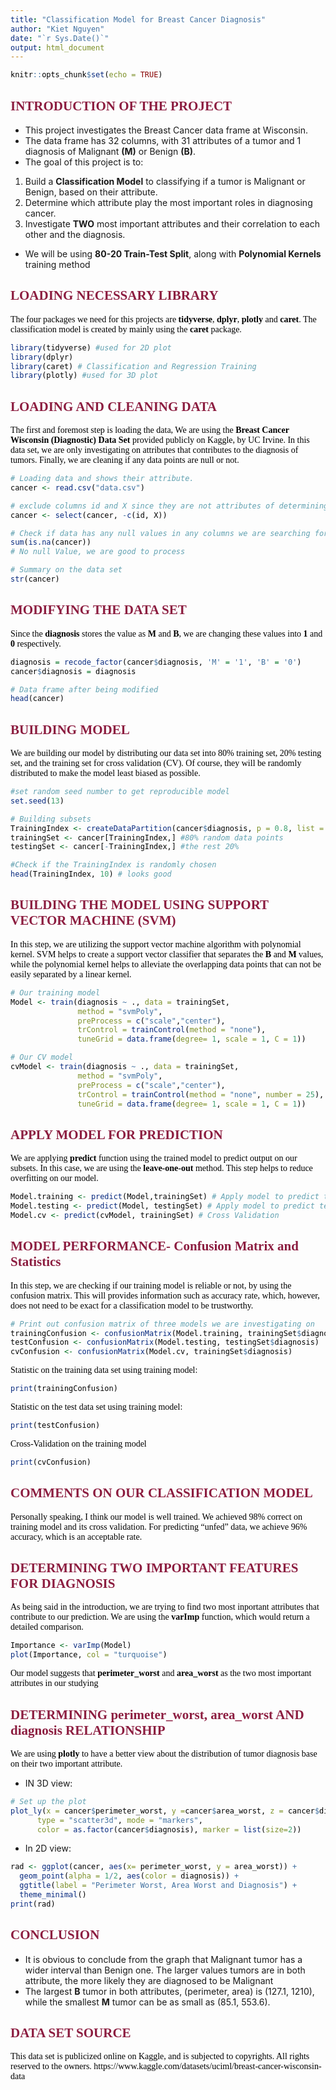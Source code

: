 ---
title: "Classification Model for Breast Cancer Diagnosis"
author: "Kiet Nguyen"
date: "`r Sys.Date()`"
output: html_document
---

```{r setup, include=FALSE}
knitr::opts_chunk$set(echo = TRUE)
```

```{=html}
<style type="text/css">
body p, div, h1, h2, h3, h4, h5 {
color: black;
font-family: Modern Computer Roman;
}
slides > slide.title-slide hgroup h1 {
color: #8C1D40; <!--the maroon color-->
}
h2 {
color: #8C1D40; <!-- the maroon color-->
}
</style>
```

## INTRODUCTION OF THE PROJECT
* This project investigates the Breast Cancer data frame at Wisconsin.
* The data frame has 32 columns, with 31 attributes of a tumor and 1 diagnosis of Malignant **(M)** or Benign **(B)**. 
* The goal of this project is to:
1. Build a **Classification Model** to classifying if a tumor is Malignant or Benign, based on their attribute.
2. Determine which attribute play the most important roles in diagnosing cancer. 
3. Investigate **TWO** most important attributes and their correlation to each other and the diagnosis. 
* We will be using **80-20 Train-Test Split**, along with **Polynomial Kernels** training method  

## LOADING NECESSARY LIBRARY
The four packages we need for this projects are **tidyverse**, **dplyr**, **plotly** and **caret**. The classification model is created by mainly using the **caret** package.
```{r loading library, message = FALSE}

library(tidyverse) #used for 2D plot
library(dplyr)
library(caret) # Classification and Regression Training
library(plotly) #used for 3D plot
```

## LOADING AND CLEANING DATA
The first and foremost step is loading the data, We are using the **Breast Cancer Wisconsin (Diagnostic) Data Set** provided publicly on Kaggle, by UC Irvine. In this data set, we are only investigating on attributes that contributes to the diagnosis of tumors. Finally, we are cleaning if any data points are null or not.

```{r loading data}
# Loading data and shows their attribute.
cancer <- read.csv("data.csv")

# exclude columns id and X since they are not attributes of determining cancer  
cancer <- select(cancer, -c(id, X))

# Check if data has any null values in any columns we are searching for.
sum(is.na(cancer))
# No null Value, we are good to process

# Summary on the data set
str(cancer)
```

## MODIFYING THE DATA SET
Since the **diagnosis** stores the value as **M** and **B**, we are changing these values into **1** and **0** respectively.

``` {r changing diagnosis value}
diagnosis = recode_factor(cancer$diagnosis, 'M' = '1', 'B' = '0')
cancer$diagnosis = diagnosis

# Data frame after being modified
head(cancer)
```

## BUILDING MODEL
We are building our model by distributing our data set into 80% training set, 20% testing set, and the training set for cross validation (CV). Of course, they will be randomly distributed to make the model least biased as possible.

```{r Spliting data into subsets}
#set random seed number to get reproducible model
set.seed(13)

# Building subsets
TrainingIndex <- createDataPartition(cancer$diagnosis, p = 0.8, list = FALSE)
trainingSet <- cancer[TrainingIndex,] #80% random data points
testingSet <- cancer[-TrainingIndex,] #the rest 20%

#Check if the TrainingIndex is randomly chosen
head(TrainingIndex, 10) # looks good
```

## BUILDING THE MODEL USING SUPPORT VECTOR MACHINE (SVM)
In this step, we are utilizing the support vector machine algorithm with polynomial kernel. SVM helps to create a support vector classifier that separates the **B** and **M** values, while the polynomial kernel helps to alleviate the overlapping data points that can not be easily separated by a linear kernel.
```{r Building model}
# Our training model
Model <- train(diagnosis ~ ., data = trainingSet,
               method = "svmPoly",
               preProcess = c("scale","center"),
               trControl = trainControl(method = "none"),
               tuneGrid = data.frame(degree= 1, scale = 1, C = 1))

# Our CV model
cvModel <- train(diagnosis ~ ., data = trainingSet,
               method = "svmPoly", 
               preProcess = c("scale","center"),
               trControl = trainControl(method = "none", number = 25), # 25 iterations
               tuneGrid = data.frame(degree= 1, scale = 1, C = 1))
```

## APPLY MODEL FOR PREDICTION
We are applying **predict** function using the trained model to predict output on our subsets.
In this case, we are using the **leave-one-out** method. This step helps to reduce overfitting on our model.
```{r Prediction}
Model.training <- predict(Model,trainingSet) # Apply model to predict trainingSet
Model.testing <- predict(Model, testingSet) # Apply model to predict testingSet
Model.cv <- predict(cvModel, trainingSet) # Cross Validation
```

## MODEL PERFORMANCE- Confusion Matrix and Statistics
In this step, we are checking if our training model is reliable or not, by using the confusion matrix. This will provides information such as accuracy rate, which, however, does not need to be exact for a classification model to be trustworthy.
```{r Confusion and Statistic}
# Print out confusion matrix of three models we are investigating on
trainingConfusion <- confusionMatrix(Model.training, trainingSet$diagnosis)
testConfusion <- confusionMatrix(Model.testing, testingSet$diagnosis)
cvConfusion <- confusionMatrix(Model.cv, trainingSet$diagnosis)
```

Statistic on the training data set using training model:
```{r}
print(trainingConfusion)
```

Statistic on the test data set using training model:
```{r}
print(testConfusion)
```

Cross-Validation on the training model
```{r}
print(cvConfusion)
```

## COMMENTS ON OUR CLASSIFICATION MODEL
Personally speaking, I think our model is well trained. We achieved 98% correct on training model and its cross validation. For predicting "unfed" data, we achieve 96% accuracy, which is an acceptable rate.

## DETERMINING TWO IMPORTANT FEATURES FOR DIAGNOSIS
As being said in the introduction, we are trying to find two most inportant attributes that contribute to our prediction. We are using the **varImp** function, which would return a detailed comparison.
```{r Importance }
Importance <- varImp(Model)
plot(Importance, col = "turquoise")
```

Our model suggests that **perimeter_worst** and **area_worst** as the two most important attributes in our studying

## DETERMINING perimeter_worst, area_worst AND diagnosis RELATIONSHIP  
We are using **plotly** to have a better view about the distribution of tumor diagnosis base on their two important attribute.

* IN 3D view:
``` {r 3D graph, warning = FALSE}
# Set up the plot
plot_ly(x = cancer$perimeter_worst, y =cancer$area_worst, z = cancer$diagnosis,
      type = "scatter3d", mode = "markers",
      color = as.factor(cancer$diagnosis), marker = list(size=2)) 
```

* In 2D view: 
``` {r 2D, warning = FALSE}
rad <- ggplot(cancer, aes(x= perimeter_worst, y = area_worst)) +
  geom_point(alpha = 1/2, aes(color = diagnosis)) + 
  ggtitle(label = "Perimeter Worst, Area Worst and Diagnosis") +
  theme_minimal()
print(rad)
```

## CONCLUSION
* It is obvious to conclude from the graph that Malignant tumor has a wider interval than Benign one. The larger values tumors are in both attribute, the more likely they are diagnosed to be Malignant
* The largest **B** tumor in both attributes, (perimeter, area) is (127.1, 1210), while the smallest **M** tumor can be as small as (85.1, 553.6).

## DATA SET SOURCE
This data set is publicized online on Kaggle, and is subjected to copyrights. All rights reserved to the owners. https://www.kaggle.com/datasets/uciml/breast-cancer-wisconsin-data